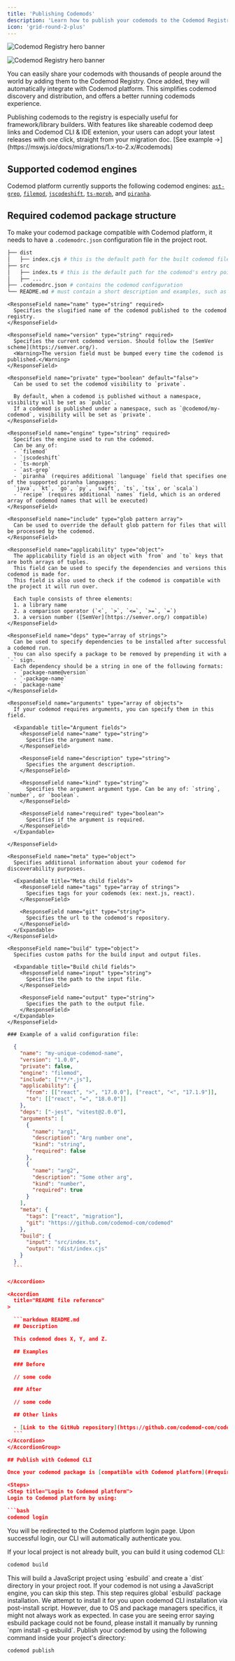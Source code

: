 ```yaml
---
title: 'Publishing Codemods'
description: 'Learn how to publish your codemods to the Codemod Registry and share them with the world.'
icon: 'grid-round-2-plus'
---
```


<img
  className="block dark:hidden"
  src="/images/codemod-registry/publishing-codemods-hero-light.svg"
  alt="Codemod Registry hero banner"
/>

<img
  className="hidden dark:block"
  src="/images/codemod-registry/publishing-codemods-hero-dark.svg"
  alt="Codemod Registry hero banner"
/>

You can easily share your codemods with thousands of people around the world by adding them to the Codemod Registry. Once added, they will automatically integrate with Codemod platform. This simplifies codemod discovery and distribution, and offers a better running codemods experience.

<Info>
Publishing codemods to the registry is especially useful for framework/library builders. With features like shareable codemod deep links and Codemod CLI & IDE extenion, your users can adopt your latest releases with one click, straight from your migration doc. <Tooltip tip="MSW V2 migration">[See example ->](https://mswjs.io/docs/migrations/1.x-to-2.x/#codemods)</Tooltip>
</Info>

## Supported codemod engines

Codemod platform currently supports the following codemod engines: [`ast-grep`](https://github.com/ast-grep/ast-grep), [`filemod`](https://github.com/codemod-com/codemod/tree/main/packages/filemod), [`jscodeshift`](https://github.com/facebook/jscodeshift), [`ts-morph`](https://github.com/dsherret/ts-morph), and [`piranha`](https://github.com/uber/piranha).

## Required codemod package structure

To make your codemod package compatible with Codemod platform, it needs to have a `.codemodrc.json` configuration file in the project root.

```bash
├── dist
│   ├── index.cjs # this is the default path for the built codemod file. when someone runs your codemod, this file will be executed.
├── src
│   ├── index.ts # this is the default path for the codemod's entry point file.
│   ├── ...
├── .codemodrc.json # contains the codemod configuration
└── README.md # must contain a short description and examples, such as in the example at the bottom of this page
```

<AccordionGroup>
  <Accordion title=".codemodrc.json reference">
    
    <ResponseField name="name" type="string" required>
      Specifies the slugified name of the codemod published to the codemod registry.
    </ResponseField>
    
    <ResponseField name="version" type="string" required>
      Specifies the current codemod version. Should follow the [SemVer scheme](https://semver.org/).
      <Warning>The version field must be bumped every time the codemod is published.</Warning>
    </ResponseField>
    
    <ResponseField name="private" type="boolean" default="false">
      Can be used to set the codemod visibility to `private`.

      By default, when a codemod is published without a namespace, visibility will be set as `public`.
      If a codemod is published under a namespace, such as `@codemod/my-codemod`, visibility will be set as `private`.
    </ResponseField>
    
    <ResponseField name="engine" type="string" required>
      Specifies the engine used to run the codemod.
      Can be any of:
      - `filemod`
      - `jscodeshift`
      - `ts-morph`
      - `ast-grep`
      - `piranha` (requires additional `language` field that specifies one of the supported piranha languages:
      `java`, `kt`, `go`, `py`, `swift`, `ts`, `tsx`, or `scala`)
      - `recipe` (requires additional `names` field, which is an ordered array of codemod names that will be executed)
    </ResponseField>
    
    <ResponseField name="include" type="glob pattern array">
      Can be used to override the default glob pattern for files that will be processed by the codemod.
    </ResponseField>
    
    <ResponseField name="applicability" type="object">
      The applicability field is an object with `from` and `to` keys that are both arrays of tuples.
      This field can be used to specify the dependencies and versions this codemod is made for.
      This field is also used to check if the codemod is compatible with the project it will run over.
    
      Each tuple consists of three elements:
      1. a library name
      2. a comparison operator (`<`, `>`, `<=`, `>=`, `=`)
      3. a version number ([SemVer](https://semver.org/) compatible)
    </ResponseField>
    
    <ResponseField name="deps" type="array of strings">
      Can be used to specify dependencies to be installed after successful a codemod run.
      You can also specify a package to be removed by prepending it with a `-` sign.
      Each dependency should be a string in one of the following formats:
      - `package-name@version`
      - `-package-name`
      - `package-name`
    </ResponseField>
    
    <ResponseField name="arguments" type="array of objects">
      If your codemod requires arguments, you can specify them in this field.

      <Expandable title="Argument fields">
        <ResponseField name="name" type="string">
          Specifies the argument name.
        </ResponseField>

        <ResponseField name="description" type="string">
          Specifies the argument description.
        </ResponseField>

        <ResponseField name="kind" type="string">
          Specifies the argument argument type. Can be any of: `string`, `number`, or `boolean`.
        </ResponseField>

        <ResponseField name="required" type="boolean">
          Specifies if the argument is required.
        </ResponseField>
      </Expandable>

    </ResponseField>
    
    <ResponseField name="meta" type="object">
      Specifies additional information about your codemod for discoverability purposes.

      <Expandable title="Meta child fields">
        <ResponseField name="tags" type="array of strings">
          Specifies tags for your codemods (ex: next.js, react).
        </ResponseField>

        <ResponseField name="git" type="string">
          Specifies the url to the codemod's repository.
        </ResponseField>
      </Expandable>
    </ResponseField>
    
    <ResponseField name="build" type="object">
      Specifies custom paths for the build input and output files.

      <Expandable title="Build child fields">
        <ResponseField name="input" type="string">
          Specifies the path to the input file.
        </ResponseField>

        <ResponseField name="output" type="string">
          Specifies the path to the output file.
        </ResponseField>
      </Expandable>
    </ResponseField>

    ### Example of a valid configuration file:

  ```json .codemodrc.json
    {
      "name": "my-unique-codemod-name",
      "version": "1.0.0",
      "private": false,
      "engine": "filemod",
      "include": ["**/*.js"],
      "applicability": {
        "from": [["react", ">", "17.0.0"], ["react", "<", "17.1.9"]],
        "to": [["react", "=", "18.0.0"]]
      },
      "deps": ["-jest", "vitest@2.0.0"],
      "arguments": [
        {
          "name": "arg1",
          "description": "Arg number one",
          "kind": "string",
          "required": false
        },
        {
          "name": "arg2",
          "description": "Some other arg",
          "kind": "number",
          "required": true
        }
      ],
      "meta": {
        "tags": ["react", "migration"],
        "git": "https://github.com/codemod-com/codemod"
      },
      "build": {
        "input": "src/index.ts",
        "output": "dist/index.cjs"
      }
    }
    ```
    
  </Accordion>

  <Accordion
    title="README file reference"
  >

    ```markdown README.md
    ## Description

    This codemod does X, Y, and Z.

    ## Examples

    ### Before

    // some code

    ### After

    // some code

    ## Other links

    - [Link to the GitHub repository](https://github.com/codemod-com/codemod)
    ```
  </Accordion>
</AccordionGroup>

## Publish with Codemod CLI

Once your codemod package is [compatible with Codemod platform](#required-codemod-package-structure), you can use Codemod CLI to publish a local codemod to the codemod registry.

<Steps>
  <Step title="Login to Codemod platform">
  Login to Codemod platform by using:
  
  ```bash
  codemod login
  ```
  
  You will be redirected to the Codemod platform login page. Upon successful login, our CLI will automatically authenticate you.
  </Step>

  <Step title="Build your local project"> 
  If your local project is not already built, you can build it using codemod CLI:

  ```bash
  codemod build
  ```

  <Info>
  This will build a JavaScript project using `esbuild` and create a `dist` directory in your project root. If your codemod is not using a JavaScript engine, you can skip this step.
  </Info>

  <Info>
  This step requires global `esbuild` package installation. We attempt to install it for you upon codemod CLI installation via post-install script. However, due to OS and package managers specifics, it might not always work as expected. In case you are seeing error saying esbuild package could not be found, please install it manually by running `npm install -g esbuild`.
  </Info>

  </Step>

  <Step title="Publish your codemod">
  Publish your codemod by using the following command inside your project's directory:

  ```bash
  codemod publish
  ```
  </Step>
</Steps>
